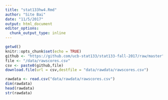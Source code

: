 ```yaml
---
title: "stat133hw4.Rmd"
author: "Site Bai"
date: "11/5/2017"
output: html_document
editor_options: 
  chunk_output_type: inline
---
```


```r
getwd()
knitr::opts_chunk$set(echo = TRUE)
github <- "https://github.com/ucb-stat133/stat133-fall-2017/raw/master"
file <- "/data/rawscores.csv"
csv <- paste0(github,file)
download.file(url = csv,destfile = "data/rawdata/rawscores.csv")
```

```r
rawdata <- read.csv("data/rawdata/rawscores.csv")
dim(rawdata)
head(rawdata)
str(rawdata)
```

